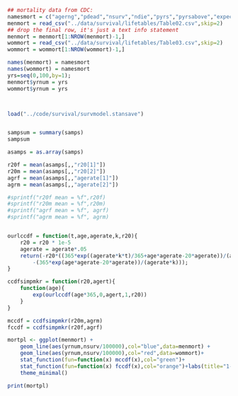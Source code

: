 ```r


## mortality data from CDC:
namesmort = c("agerng","pdead","nsurv","ndie","pyrs","pyrsabove","expectedlife")
menmort = read_csv("../data/survival/lifetables/Table02.csv",skip=2)
## drop the final row, it's just a text info statement
menmort = menmort[1:NROW(menmort)-1,] 
wommort = read_csv("../data/survival/lifetables/Table03.csv",skip=2)
wommort = wommort[1:NROW(wommort)-1,]

names(menmort) = namesmort
names(wommort) = namesmort
yrs=seq(0,100,by=1);
menmort$yrnum = yrs
wommort$yrnum = yrs



load("../code/survival/survmodel.stansave")


sampsum = summary(samps)
sampsum

asamps = as.array(samps)

r20f = mean(asamps[,,"r20[1]"])
r20m = mean(asamps[,,"r20[2]"])
agrf = mean(asamps[,,"agerate[1]"])
agrm = mean(asamps[,,"agerate[2]"])

#sprintf("r20f mean = %f",r20f)
#sprintf("r20m mean = %f",r20m)
#sprintf("agrf mean = %f", agrf)
#sprintf("agrm mean = %f", agrm)


ourlccdf = function(t,age,agerate,k,r20){
    r20 = r20 * 1e-5
    agerate = agerate*.05
    return(-r20*((365*exp((agerate*k*t)/365+age*agerate-20*agerate))/(agerate*k)
        -(365*exp(age*agerate-20*agerate))/(agerate*k)));
}

ccdfsimpmkr = function(r20,agert){
    function(age){
        exp(ourlccdf(age*365,0,agert,1,r20))
    }
}

mccdf = ccdfsimpmkr(r20m,agrm)
fccdf = ccdfsimpmkr(r20f,agrf)

mortpl <- ggplot(menmort) + 
    geom_line(aes(yrnum,nsurv/100000),col="blue",data=menmort) +
    geom_line(aes(yrnum,nsurv/100000),col="red",data=wommort)+
    stat_function(fun=function(x) mccdf(x),col="green")+
    stat_function(fun=function(x) fccdf(x),col="orange")+labs(title="1-cdf(age) for Men and Women (CDC Data vs  model fit)",x="Age (yrs)",y="1-cdf") +
    theme_minimal()

print(mortpl)


```

